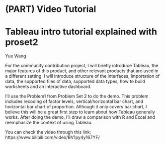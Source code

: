 # (PART) Video Tutorial {-}

# Tableau intro tutorial explained with proset2

Yue Wang

For the community contribution project, I will briefly introduce Tableau, the major features of this product, and other relevant products that are used in a different setting. I will introduce structure of the interfaces, importation of data, the supported files of data, supported data types, how to build worksheets and an interactive dashboard. 

I’ll use the Problem1 from Problem Set 2 to do the demo. This problem includes recoding of factor levels, vertical/horizontal bar chart, and horizontal bar chart of proportion. Although it only covers bar chart, I believe this will be a great first step to learn about how Tableau generally works. After doing the demo, I’ll draw a comparison with R and Excel and reemphasize the context of using Tableau.

You can check the video through this link: https://www.bilibili.com/video/BV1py4y167YF/ 
